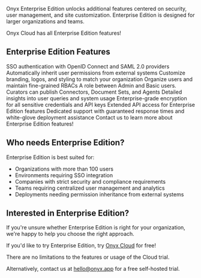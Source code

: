 
Onyx Enterprise Edition unlocks additional features centered on security, user management, and site customization. 
Enterprise Edition is designed for larger organizations and teams.

<Tip>
  Onyx Cloud has all Enterprise Edition features!
</Tip>

## Enterprise Edition Features

<CardGroup cols={2}>
  <Card title="OIDC/SAML" icon="sitemap" href="/deployment/authentication/oidc">
    SSO authentication with OpenID Connect and SAML 2.0 providers
  </Card>

  <Card title="Permission Sync Connectors" icon="sitemap" href="/admin/connectors/overview">
    Automatically inherit user permissions from external systems
  </Card>

  <Card title="Whitelabeling" icon="brush" href="/admin/advanced_configs/white_labeling">
    Customize branding, logos, and styling to match your organization
  </Card>

  <Card title="User Groups & RBACs" icon="users" href="/admin/user_management/users">
    Organize users and maintain fine-grained RBACs
  </Card>

  <Card title="Curator Role" icon="users" href="/admin/curators/overview">
    A role between Admin and Basic users. Curators can publish Connectors, Document Sets, and Agents
  </Card>

  <Card title="Usage Analytics" icon="chart-line" href="/admin/analytics/queries">
    Detailed insights into user queries and system usage
  </Card>

  <Card title="Encrypted Secrets" icon="key" href="/deployment/configuration/configuration">
    Enterprise-grade encryption for all sensitive credentials and API keys
  </Card>

  <Card title="Enterprise Edition APIs" icon="computer" href="/developers/overview">
    Extended API access for Enterprise Edition features
  </Card>

  <Card title="Priority Support" icon="headphones" href="/deployment/miscellaneous/contact_us">
    Dedicated support with guaranteed response times and white-glove deployment assistance
  </Card>

  <Card title="And More..." icon="ellipsis" href="/deployment/miscellaneous/contact_us">
    Contact us to learn more about Enterprise Edition features!
  </Card>
</CardGroup>

## Who needs Enterprise Edition?

Enterprise Edition is best suited for:
- Organizations with more than 100 users
- Environments requiring SSO integration
- Companies with strict security and compliance requirements
- Teams requiring centralized user management and analytics
- Deployments needing permission inheritance from external systems

## Interested in Enterprise Edition?

If you're unsure whether Enterprise Edition is right for your organization,
we're happy to help you choose the right approach.

If you'd like to try Enterprise Edition, try [Onyx Cloud](https://cloud.onyx.app) for free!

<Note>
  There are no limitations to the features or usage of the Cloud trial.
</Note>

Alternatively, contact us at hello@onyx.app for a free self-hosted trial.
